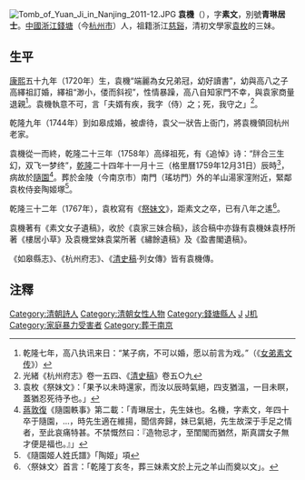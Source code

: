 [[File:Tomb_of_Yuan_Ji_in_Nanjing_2011-12.JPG|thumb]]
'''袁機'''（{{bd|1720年||1759年}}），字'''素文'''，別號'''青琳居士'''。[[中國|中國]][[浙江|浙江]][[錢塘|錢塘]]（今[[杭州市|杭州市]]）人，祖籍浙江[[慈谿县|慈谿]]，清初文學家[[袁枚|袁枚]]的三妹。

==生平==
[[康熙|康熙]]五十九年（1720年）生，袁機“端麗為女兄弟冠，幼好讀書”，幼與高八之子高繹祖訂婚，繹祖“渺小，偻而斜视”，性情暴躁，高八自知家門不幸，與袁家商量退親<ref>乾隆七年，高八执讯来日：“某子病，不可以婚，愿以前言为戏。”（《[[s:女弟素文传|女弟素文传]]》）</ref>。袁機執意不可，言「夫婿有疾，我字（侍）之；死，我守之」<ref>光緒《杭州府志》卷一五四、《[[s:清史稿/卷509|清史稿]]》卷五○九</ref>。

乾隆九年（1744年）到如皋成婚，被虐待，袁父一狀告上衙门，將袁機領回杭州老家。

袁機從一而終，乾隆二十三年（1758年）高绎祖死，有《追悼》诗：“牉合三生幻，双飞一梦终”，[[乾隆|乾隆]]二十四年十一月十三（格里曆1759年12月31日）辰時<ref>袁枚《祭妹文》：「果予以未時還家，而汝以辰時氣絕，四支猶溫，一目未瞑，蓋猶忍死待予也。」</ref>，病故於[[隨園|隨園]]<ref>[[蔣敦復|蔣敦復]]《隨園軼事》第二載：「青琳居士，先生妹也。名機，字素文，年四十卒于隨園，…，時先生適在維揚，聞信奔歸，妹已氣絕，先生故深于手足之情者，至此哀痛特甚。不禁慨然曰：『造物忌才，至閨閣而猶然，斯真謂女子無才便是福也。』」</ref>。葬於金陵（今南京市）南門（瑤坊門）外的羊山湯家漥附近，緊鄰袁枚侍妾陶姬塚<ref>《隨園姬人姓氏譜》「陶姬」項</ref>。

乾隆三十二年（1767年），袁枚寫有《[[s:祭妹文|祭妹文]]》，距素文之卒，已有八年之遙<ref>〈祭妹文〉首言：「乾隆丁亥冬，葬三妹素文於上元之羊山而奠以文」。</ref>。

袁機著有《素文女子遺稿》，收於《袁家三妹合稿》，該合稿中亦錄有袁機妹袁杼所著《樓居小草》及袁機堂妹袁棠所著《繡餘遺稿》及《盈書閣遺稿》。

《如皋縣志》、《杭州府志》、《[[清史稿|清史稿]]·列女傳》皆有袁機傳。

==注釋==
<div class="references-small">
<references />
</div>

{{wikisource author}} 

{{DEFAULTSORT:Y}}
[[Category:清朝詩人|Category:清朝詩人]]
[[Category:清朝女性人物|Category:清朝女性人物]]
[[Category:錢塘縣人|Category:錢塘縣人]]
[[Category:竹江袁氏|J]]
[[Category:袁姓|J机]]
[[Category:家庭暴力受害者|Category:家庭暴力受害者]]
[[Category:葬于南京|Category:葬于南京]]